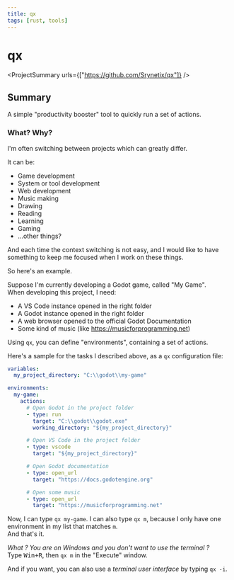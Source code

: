 ```yaml
---
title: qx
tags: [rust, tools]
---
```


<Back name="Projects" link="../../" />

# qx

<ProjectSummary urls={["https://github.com/Srynetix/qx"]} />

## Summary

A simple "productivity booster" tool to quickly run a set of actions.

### What? Why?

I'm often switching between projects which can greatly differ.

It can be:

- Game development
- System or tool development
- Web development
- Music making
- Drawing
- Reading
- Learning
- Gaming
- ...other things?

And each time the context switching is not easy, and I would like to have something to keep me focused when I work on these things.

So here's an example.

Suppose I'm currently developing a Godot game, called "My Game".  
When developing this project, I need:

- A VS Code instance opened in the right folder
- A Godot instance opened in the right folder
- A web browser opened to the official Godot Documentation
- Some kind of music (like https://musicforprogramming.net)

Using `qx`, you can define "environments", containing a set of actions.

Here's a sample for the tasks I described above, as a `qx` configuration file:

```yaml
variables:
  my_project_directory: "C:\\godot\\my-game"

environments:
  my-game:
    actions:
      # Open Godot in the project folder
      - type: run
        target: "C:\\godot\\godot.exe"
        working_directory: "${my_project_directory}"

      # Open VS Code in the project folder
      - type: vscode
        target: "${my_project_directory}"

      # Open Godot documentation
      - type: open_url
        target: "https://docs.godotengine.org"

      # Open some music
      - type: open_url
        target: "https://musicforprogramming.net"
```

Now, I can type `qx my-game`.
I can also type `qx m`, because I only have one environment in my list that matches `m`.  
And that's it.

_What ? You are on Windows and you don't want to use the terminal ?_  
Type <kbd>Win+R</kbd>, then `qx m` in the "Execute" window.

And if you want, you can also use a _terminal user interface_ by typing `qx -i`.
